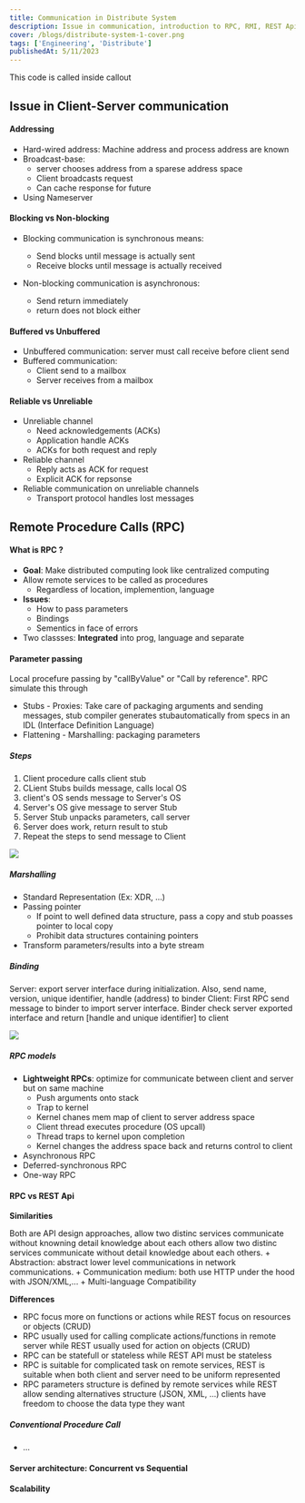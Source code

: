 ```yaml
---
title: Communication in Distribute System
description: Issue in communication, introduction to RPC, RMI, REST Apis
cover: /blogs/distribute-system-1-cover.png
tags: ['Engineering', 'Distribute']
publishedAt: 5/11/2023
---
```


<Callout>
This code is called inside callout
</Callout>

## Issue in Client-Server communication
#### Addressing
- Hard-wired address: Machine address and process address are known
- Broadcast-base:
    + server chooses address from a sparese address space
    + Client broadcasts request
    + Can cache response for future
- Using Nameserver

#### Blocking vs Non-blocking
- Blocking communication is synchronous means:
    + Send blocks until message is actually sent
    + Receive blocks until message is actually received

- Non-blocking communication is asynchronous:
    + Send return immediately
    + return does not block either

#### Buffered vs Unbuffered
- Unbuffered communication: server must call receive before client send
- Buffered communication:
    + Client send to a mailbox
    + Server receives from a mailbox

#### Reliable vs Unreliable
- Unreliable channel
    + Need acknowledgements (ACKs)
    + Application handle ACKs
    + ACKs for both request and reply
- Reliable channel
    + Reply acts as ACK for request
    + Explicit ACK for repsonse
- Reliable communication on unreliable channels
    + Transport protocol handles lost messages

## Remote Procedure Calls (RPC)
#### What is RPC ?
- **Goal**: Make distributed computing look like centralized computing
- Allow remote services to be called as procedures
    + Regardless of location, implemention, language
- **Issues**: 
    + How to pass parameters
    + Bindings
    + Sementics in face of errors
- Two classses: **Integrated** into prog, language and separate 

#### Parameter passing
Local procefure passing by "callByValue" or "Call by reference". RPC simulate this through
- Stubs - Proxies: Take care of packaging arguments and sending messages, stub compiler generates stubautomatically from specs in an IDL (Interface Definition Language)
- Flattening - Marshalling: packaging parameters

##### Steps
1. Client procedure calls client stub
2. CLient Stubs builds message, calls local OS
3. client's OS sends message to Server's OS
4. Server's OS give message to server Stub
5. Server Stub unpacks parameters, call server
6. Server does work, return result to stub
7. Repeat the steps to send message to Client

<img src="/blogs/2023-11-06-19-03-04.png"/>

##### Marshalling
- Standard Representation (Ex: XDR, ...)
- Passing pointer
    + If point to well defined data structure, pass a copy and stub poasses pointer to local copy
    + Prohibit data structures containing pointers
- Transform parameters/results into a byte stream

##### Binding
Server: export server interface during initialization. Also, send name, version, unique identifier, handle (address) to binder
Client: First RPC send message to binder to import server interface. Binder check server exported interface and return [handle and unique identifier] to client

<img src="/blogs/2023-11-06-19-19-40.png"/>

##### RPC models
- **Lightweight RPCs**: optimize for communicate between client and server but on same machine
    + Push arguments onto stack
    + Trap to kernel
    + Kernel chanes mem map of client to server address space
    + Client thread executes procedure (OS upcall)
    + Thread traps to kernel upon completion
    + Kernel changes the address space back and returns control to client
- Asynchronous RPC
- Deferred-synchronous RPC
- One-way RPC

#### RPC vs REST Api
**Similarities**

Both are API design approaches, allow two distinc services communicate without knowning detail knowledge about each others allow two distinc services communicate without detail knowledge about each others.
    + Abstraction: abstract lower level communications in network communications.
    + Communication medium: both use HTTP under the hood with JSON/XML,...
    + Multi-language Compatibility

**Differences**
- RPC focus more on functions or actions while REST focus on resources or objects (CRUD)
- RPC usually used for calling complicate actions/functions in remote server while REST usually used for action on objects (CRUD)
- RPC can be statefull or stateless while REST API must be stateless
- RPC is suitable for complicated task on remote services, REST is suitable when both client and server need to be uniform represented
- RPC parameters structure is defined by remote services while REST allow sending alternatives structure (JSON, XML, ...) clients have freedom to choose the data type they want

##### Conventional Procedure Call
- ...

#### Server architecture: Concurrent vs Sequential
#### Scalability